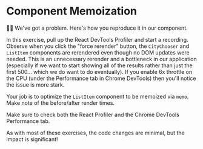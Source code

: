 # Component Memoization

<EpicVideo url="https://www.epicreact.dev/workshops/react-performance/component-memoization" />

👨‍💼 We've got a problem. Here's how you reproduce it in our component.

In this exercise, pull up the React DevTools Profiler and start a recording.
Observe when you click the "force rerender" button, the `CityChooser` and
`ListItem` components are rerendered even though no DOM updates were needed.
This is an unnecessary rerender and a bottleneck in our application (especially
if we want to start showing all of the results rather than just the first 500...
which we do want to do eventually). If you enable 6x throttle on the CPU (under
the Performance tab in Chrome DevTools) then you'll notice the issue is more
stark.

Your job is to optimize the `ListItem` component to be memoized via `memo`. Make
note of the before/after render times.

Make sure to check both the React Profiler and the Chrome DevTools Performance
tab.

As with most of these exercises, the code changes are minimal, but the impact
is significant!
